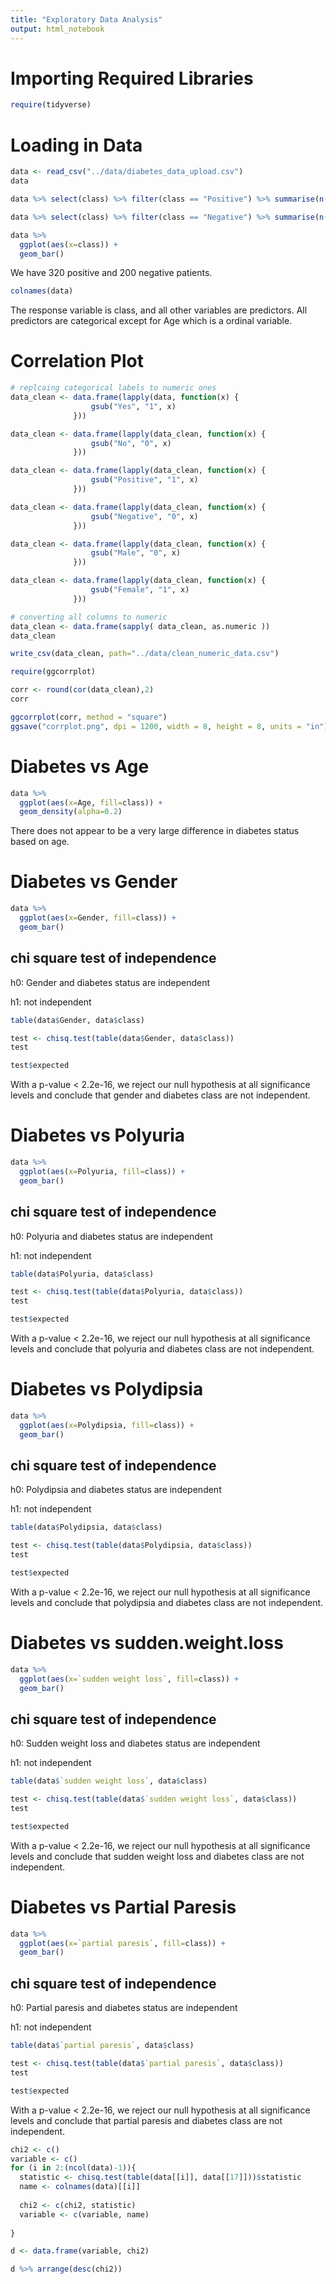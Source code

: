 ```yaml
---
title: "Exploratory Data Analysis"
output: html_notebook
---
```


# Importing Required Libraries

```r

require(tidyverse)
```

# Loading in Data

```r
data <- read_csv("../data/diabetes_data_upload.csv")
data
```

```r
data %>% select(class) %>% filter(class == "Positive") %>% summarise(n())
```
```r
data %>% select(class) %>% filter(class == "Negative") %>% summarise(n())
```

```r
data %>% 
  ggplot(aes(x=class)) +
  geom_bar()
```


We have 320 positive and 200 negative patients.


```r
colnames(data)
```
The response variable is class, and all other variables are predictors. All predictors are categorical except for Age which is a ordinal variable.

# Correlation Plot

```r
# replcaing categorical labels to numeric ones
data_clean <- data.frame(lapply(data, function(x) {
                  gsub("Yes", "1", x)
              }))

data_clean <- data.frame(lapply(data_clean, function(x) {
                  gsub("No", "0", x)
              }))

data_clean <- data.frame(lapply(data_clean, function(x) {
                  gsub("Positive", "1", x)
              }))

data_clean <- data.frame(lapply(data_clean, function(x) {
                  gsub("Negative", "0", x)
              }))

data_clean <- data.frame(lapply(data_clean, function(x) {
                  gsub("Male", "0", x)
              }))

data_clean <- data.frame(lapply(data_clean, function(x) {
                  gsub("Female", "1", x)
              }))

# converting all columns to numeric
data_clean <- data.frame(sapply( data_clean, as.numeric ))
data_clean

write_csv(data_clean, path="../data/clean_numeric_data.csv")
```


```r
require(ggcorrplot)

corr <- round(cor(data_clean),2)
corr
```
```r
ggcorrplot(corr, method = "square")
ggsave("corrplot.png", dpi = 1200, width = 8, height = 8, units = "in")
```


# Diabetes vs Age

```r
data %>% 
  ggplot(aes(x=Age, fill=class)) +
  geom_density(alpha=0.2)
```


There does not appear to be a very large difference in diabetes status based on age.

# Diabetes vs Gender

```r
data %>% 
  ggplot(aes(x=Gender, fill=class)) +
  geom_bar()
```

## chi square test of independence

h0: Gender and diabetes status are independent

h1: not independent

```r
table(data$Gender, data$class)
```
```r
test <- chisq.test(table(data$Gender, data$class))
test
```

```r
test$expected
```
With a p-value < 2.2e-16, we reject our null hypothesis at all significance levels and conclude that gender and diabetes class are not independent.

# Diabetes vs Polyuria

```r
data %>% 
  ggplot(aes(x=Polyuria, fill=class)) +
  geom_bar()
```

## chi square test of independence

h0: Polyuria and diabetes status are independent

h1: not independent

```r
table(data$Polyuria, data$class)
```
```r
test <- chisq.test(table(data$Polyuria, data$class))
test
```

```r
test$expected
```
With a p-value < 2.2e-16, we reject our null hypothesis at all significance levels and conclude that polyuria and diabetes class are not independent.

# Diabetes vs Polydipsia

```r
data %>% 
  ggplot(aes(x=Polydipsia, fill=class)) +
  geom_bar()
```

## chi square test of independence

h0: Polydipsia and diabetes status are independent

h1: not independent

```r
table(data$Polydipsia, data$class)
```

```r
test <- chisq.test(table(data$Polydipsia, data$class))
test
```

```r
test$expected
```
With a p-value < 2.2e-16, we reject our null hypothesis at all significance levels and conclude that polydipsia and diabetes class are not independent.

# Diabetes vs sudden.weight.loss 

```r
data %>% 
  ggplot(aes(x=`sudden weight loss`, fill=class)) +
  geom_bar()
```

## chi square test of independence

h0: Sudden weight loss and diabetes status are independent

h1: not independent

```r
table(data$`sudden weight loss`, data$class)
```

```r
test <- chisq.test(table(data$`sudden weight loss`, data$class))
test
```

```r
test$expected
```
With a p-value < 2.2e-16, we reject our null hypothesis at all significance levels and conclude that sudden weight loss and diabetes class are not independent.




# Diabetes vs Partial Paresis

```r
data %>% 
  ggplot(aes(x=`partial paresis`, fill=class)) +
  geom_bar()
```

## chi square test of independence

h0: Partial paresis and diabetes status are independent

h1: not independent

```r
table(data$`partial paresis`, data$class)
```

```r
test <- chisq.test(table(data$`partial paresis`, data$class))
test
```

```r
test$expected
```
With a p-value < 2.2e-16, we reject our null hypothesis at all significance levels and conclude that partial paresis and diabetes class are not independent.

```r
chi2 <- c()
variable <- c()
for (i in 2:(ncol(data)-1)){
  statistic <- chisq.test(table(data[[i]], data[[17]]))$statistic
  name <- colnames(data)[[i]]
  
  chi2 <- c(chi2, statistic)
  variable <- c(variable, name)
  
}

d <- data.frame(variable, chi2)

d %>% arrange(desc(chi2))


```